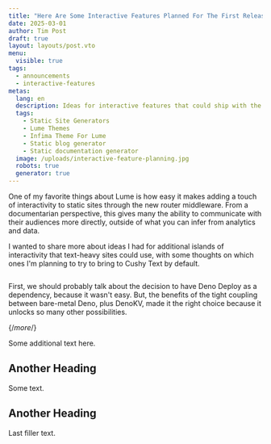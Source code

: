 ```yaml
---
title: "Here Are Some Interactive Features Planned For The First Release:"
date: 2025-03-01
author: Tim Post
draft: true
layout: layouts/post.vto
menu:
  visible: true
tags:
  - announcements
  - interactive-features
metas:
  lang: en
  description: Ideas for interactive features that could ship with the first beta version of Cushy Text.
  tags:
    - Static Site Generators
    - Lume Themes
    - Infima Theme For Lume
    - Static blog generator
    - Static documentation generator
  image: /uploads/interactive-feature-planning.jpg
  robots: true
  generator: true
---
```


One of my favorite things about Lume is how easy it makes adding a touch of interactivity
to static sites through the new router middleware. From a documentarian perspective, this
gives many the ability to communicate with their audiences more directly, outside of what 
you can infer from analytics and data.

I wanted to share more about ideas I had for additional islands of interactivity that
text-heavy sites could use, with some thoughts on which ones I'm planning to try to bring
to Cushy Text by default. 

<img class="blog_image" src="/uploads/interactive-feature-planning.jpg" alt="" title="" />

First, we should probably talk about the decision to have Deno Deploy as a dependency, 
because it wasn't easy. But, the benefits of the tight coupling between bare-metal Deno,
plus DenoKV, made it the right choice because it unlocks so many other possibilities.

{/*more*/}

Some additional text here.

## Another Heading

Some text.

## Another Heading

Last filler text.